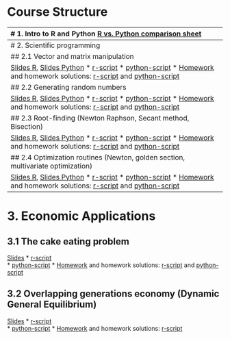 # Course Structure


-------------------------------------------------------------------------------------
# 1. Intro to R and Python
[R vs. Python comparison sheet](./Lecture1/Slides/RvsNumpy.html)

## 1.1 Installing and first steps 

[Slides](./Lecture1/Slides/Slides1_Basics.html)

* [r-script](./Lecture1/Slides/R/Script1.txt) 
* [python-script](./Lecture1/Slides/Python/Script1.txt)
* [Homework](./Lecture1/Homework/Homework1.html)  and homework solutions: [r-script](./Lecture1/Homework/R/Homework1.txt) and [python-script](./Lecture1/Homework/Python/Homework1.txt)

## 1.2 Plotting vectors and matrices
[Slides R](./Lecture2/Slides/Slides2_Plot_R.html),  [Slides Python](./Lecture2/Slides/Slides2_Plot_Python.html)
* [r-script](./Lecture2/Slides/R/Script2.txt) 
* [python-script](./Lecture2/Slides/Python/Script2.txt) 
* [Homework](./Lecture2/Homework/Homework2.html)  and homework solutions: [r-script](./Lecture2/Homework/R/Homework2.txt) and [python-script](./Lecture2/Homework/Python/Homework2.txt)
   
## 1.3 Repeating and branching: Loops and if-then commands   
[Slides R](./Lecture3/Slides/Slides3_Loop_R.html),  [Slides Python](./Lecture3/Slides/Slides3_Loop_Python.html)
* [r-script](./Lecture3/Slides/R/Script3.txt) 
* [python-script](./Lecture3/Slides/Python/Script3.txt)
* [Homework](./Lecture3/Homework/Homework3.html)  and homework solutions: [r-script](./Lecture3/Homework/R/Homework3.txt) and [python-script](./Lecture3/Homework/Python/Homework3.txt)
   
## 1.4 Import data from Excel or text files
[Slides](./Lecture4/Slides/Slides4_Data.html) 

* [Data_a.csv](./Lecture4/Slides/Lecture_4_Excel_a.csv), [Data_b.csv](./Lecture4/Slides/Lecture_4_Excel_b.csv), [Data_b.xlsx](./Lecture4/Slides/Lecture_4_Excel_b.xlsx)
* [r-script](./Lecture4/Slides/R/Script4.txt) 
* [python-script](./Lecture4/Slides/Python/Script4.txt), OLS function script: [myOLS.txt](./Lecture4/Slides/Python/myOLS.txt)
* [Homework](./Lecture4/Homework/Homework4.html)  and homework solutions: [r-script](./Lecture4/Homework/R/Homework4.txt) and [python-script](./Lecture4/Homework/Python/Homework4.txt)

## 1.5 Functions
[Slides](./Lecture5/Slides/Slides5_Functions.html) 

* [r-script](./Lecture5/Slides/R/Script5.txt)   [myFunctions.R](./Lecture5/Slides/R/myFunctions.txt)
* [python-script](./Lecture5/Slides/Python/Script5.txt) [myFunctions.py](./Lecture5/Slides/Python/myFunctions.txt)
* [Homework](./Lecture5/Homework/Homework5.html)  and homework solutions: [r-script](./Lecture5/Homework/R/Homework5.txt), [r-functions](./Lecture5/Homework/R/myfuncs.txt) and [python-script](./Lecture5/Homework/Python/Homework5.txt), [python-functions](./Lecture5/Homework/Python/myfuncs.txt)
 
   
-------------------------------------------------------------------------------------
# 2. Scientific programming 
   
   
## 2.1 Vector and matrix manipulation

[Slides R](./Lecture6/Slides/Slides6_Matrix_R.html),  [Slides Python](./Lecture6/Slides/Slides6_Matrix_Python.html)
* [r-script](./Lecture6/Slides/R/Script6.txt)   
* [python-script](./Lecture6/Slides/Python/Script6.txt) 
* [Homework](./Lecture6/Homework/Homework6.html)  and homework solutions: [r-script](./Lecture6/Homework/R/Homework6.txt) and [python-script](./Lecture6/Homework/Python/Homework6.txt)


## 2.2 Generating random numbers

[Slides R](./Lecture7/Slides/Slides7_Random_R.html),  [Slides Python](./Lecture7/Slides/Slides7_Random_Python.html)
* [r-script](./Lecture7/Slides/R/Script7.txt)   
* [python-script](./Lecture7/Slides/Python/Script7.txt) 
* [Homework](./Lecture7/Homework/Homework7.html)  and homework solutions: [r-script](./Lecture7/Homework/R/Homework7.txt) and [python-script](./Lecture6/Homework/Python/Homework7.txt)


## 2.3 Root-finding (Newton Raphson, Secant method, Bisection) 

[Slides R](./Lecture8/Slides/Slides8_Root_R.html),  [Slides Python](./Lecture8/Slides/Slides8_Root_Python.html)
* [r-script](./Lecture8/Slides/R/Script8.txt)   
* [python-script](./Lecture8/Slides/Python/Script8.txt) 
* [Homework](./Lecture8/Homework/Homework8.html)  and homework solutions: [r-script](./Lecture8/Homework/R/Homework8.txt) and [python-script](./Lecture8/Homework/Python/Homework8.txt)

## 2.4 Optimization routines (Newton, golden section, multivariate optimization)

[Slides R](./Lecture9/Slides/Slides9_Optimization_R.html),  [Slides Python](./Lecture9/Slides/Slides9_Optimization_Python.html)
* [r-script](./Lecture9/Slides/R/Script9.txt)   
* [python-script](./Lecture9/Slides/Python/Script9.txt)
* [Homework](./Lecture9/Homework/Homework9.html)  and homework solutions: [r-script](./Lecture9/Homework/R/Homework9.txt) and [python-script](./Lecture9/Homework/Python/Homework9.txt)

-------------------------------------------------------------------------------
# 3. Economic Applications
   
## 3.1 The cake eating problem

[Slides](./Lecture10/Slides/Slides10_Cake.html)
* [r-script](./Lecture10/Slides/R/Script10.txt)   
* [python-script](./Lecture10/Slides/Python/Script10.txt)
* [Homework](./Lecture10/Homework/Homework10.html)  and homework solutions: [r-script](./Lecture10/Homework/R/Homework10.txt) and [python-script](./Lecture10/Homework/Python/Homework10.txt)

## 3.2 Overlapping generations economy (Dynamic General Equilibrium)

[Slides](./Lecture11/Slides/Slides11_OLG_I.html)
* [r-script](./Lecture11/Slides/R/Script11.txt)   
* [python-script](./Lecture11/Slides/Python/Script11.txt)
* [Homework](./Lecture11/Homework/Homework11.html)  and homework solutions: [r-script](./Lecture11/Homework/R/Homework11.txt)
